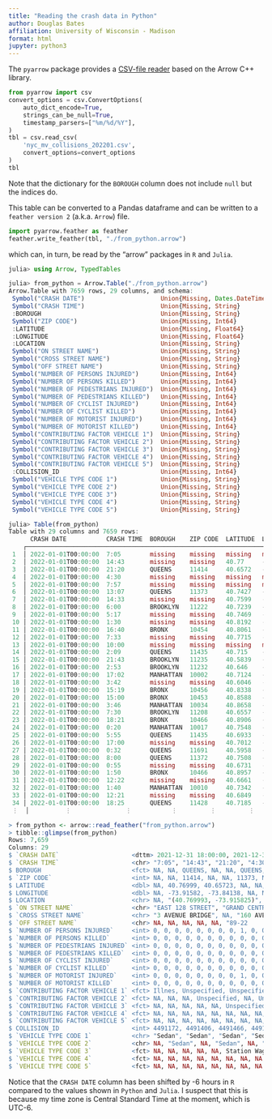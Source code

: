 ```yaml
---
title: "Reading the crash data in Python"
author: Douglas Bates
affiliation: University of Wisconsin - Madison
format: html
jupyter: python3
---
```


The `pyarrow` package provides a [CSV-file reader](https://arrow.apache.org/docs/python/csv.html) based on the Arrow C++ library.

```python
from pyarrow import csv
convert_options = csv.ConvertOptions(
    auto_dict_encode=True,
    strings_can_be_null=True,
    timestamp_parsers=["%m/%d/%Y"],
)
tbl = csv.read_csv(
    'nyc_mv_collisions_202201.csv',
    convert_options=convert_options
)
tbl
```

Note that the dictionary for the `BOROUGH` column does not include `null` but the indices do.

This table can be converted to a Pandas dataframe and can be written to a `feather version 2` (a.k.a. `Arrow`) file.

```python
import pyarrow.feather as feather
feather.write_feather(tbl, "./from_python.arrow")
```

which can, in turn, be read by the "arrow" packages in `R` and `Julia`.

```julia
julia> using Arrow, TypedTables

julia> from_python = Arrow.Table("./from_python.arrow")
Arrow.Table with 7659 rows, 29 columns, and schema:
 Symbol("CRASH DATE")                     Union{Missing, Dates.DateTime}
 Symbol("CRASH TIME")                     Union{Missing, String}
 :BOROUGH                                 Union{Missing, String}
 Symbol("ZIP CODE")                       Union{Missing, Int64}
 :LATITUDE                                Union{Missing, Float64}
 :LONGITUDE                               Union{Missing, Float64}
 :LOCATION                                Union{Missing, String}
 Symbol("ON STREET NAME")                 Union{Missing, String}
 Symbol("CROSS STREET NAME")              Union{Missing, String}
 Symbol("OFF STREET NAME")                Union{Missing, String}
 Symbol("NUMBER OF PERSONS INJURED")      Union{Missing, Int64}
 Symbol("NUMBER OF PERSONS KILLED")       Union{Missing, Int64}
 Symbol("NUMBER OF PEDESTRIANS INJURED")  Union{Missing, Int64}
 Symbol("NUMBER OF PEDESTRIANS KILLED")   Union{Missing, Int64}
 Symbol("NUMBER OF CYCLIST INJURED")      Union{Missing, Int64}
 Symbol("NUMBER OF CYCLIST KILLED")       Union{Missing, Int64}
 Symbol("NUMBER OF MOTORIST INJURED")     Union{Missing, Int64}
 Symbol("NUMBER OF MOTORIST KILLED")      Union{Missing, Int64}
 Symbol("CONTRIBUTING FACTOR VEHICLE 1")  Union{Missing, String}
 Symbol("CONTRIBUTING FACTOR VEHICLE 2")  Union{Missing, String}
 Symbol("CONTRIBUTING FACTOR VEHICLE 3")  Union{Missing, String}
 Symbol("CONTRIBUTING FACTOR VEHICLE 4")  Union{Missing, String}
 Symbol("CONTRIBUTING FACTOR VEHICLE 5")  Union{Missing, String}
 :COLLISION_ID                            Union{Missing, Int64}
 Symbol("VEHICLE TYPE CODE 1")            Union{Missing, String}
 Symbol("VEHICLE TYPE CODE 2")            Union{Missing, String}
 Symbol("VEHICLE TYPE CODE 3")            Union{Missing, String}
 Symbol("VEHICLE TYPE CODE 4")            Union{Missing, String}
 Symbol("VEHICLE TYPE CODE 5")            Union{Missing, String}

julia> Table(from_python)
Table with 29 columns and 7659 rows:
      CRASH DATE           CRASH TIME  BOROUGH    ZIP CODE  LATITUDE  LONGITUDE  LOCATION              ⋯
    ┌───────────────────────────────────────────────────────────────────────────────────────────────────
 1  │ 2022-01-01T00:00:00  7:05        missing    missing   missing   missing    missing               ⋯
 2  │ 2022-01-01T00:00:00  14:43       missing    missing   40.77     -73.9158   (40.769993, -73.915…  ⋯
 3  │ 2022-01-01T00:00:00  21:20       QUEENS     11414     40.6572   -73.8414   (40.65723, -73.8413…  ⋯
 4  │ 2022-01-01T00:00:00  4:30        missing    missing   missing   missing    missing               ⋯
 5  │ 2022-01-01T00:00:00  7:57        missing    missing   missing   missing    missing               ⋯
 6  │ 2022-01-01T00:00:00  13:07       QUEENS     11373     40.7427   -73.8764   (40.742737, -73.876…  ⋯
 7  │ 2022-01-01T00:00:00  14:33       missing    missing   40.7599   -73.8387   (40.759945, -73.838…  ⋯
 8  │ 2022-01-01T00:00:00  6:00        BROOKLYN   11222     40.7239   -73.9488   (40.72391, -73.9488…  ⋯
 9  │ 2022-01-01T00:00:00  5:17        missing    missing   40.7469   -73.8487   (40.74693, -73.8486…  ⋯
 10 │ 2022-01-01T00:00:00  1:30        missing    missing   40.8192   -73.9604   (40.819157, -73.960…  ⋯
 11 │ 2022-01-01T00:00:00  16:40       BRONX      10454     40.8061   -73.918    (40.806107, -73.917…  ⋯
 12 │ 2022-01-01T00:00:00  7:33        missing    missing   40.7715   -73.9182   (40.771477, -73.918…  ⋯
 13 │ 2022-01-01T00:00:00  10:00       missing    missing   missing   missing    missing               ⋯
 14 │ 2022-01-01T00:00:00  2:09        QUEENS     11435     40.715    -73.8102   (40.714996, -73.810…  ⋯
 15 │ 2022-01-01T00:00:00  21:43       BROOKLYN   11235     40.5839   -73.9379   (40.58392, -73.9379)  ⋯
 16 │ 2022-01-01T00:00:00  2:53        BROOKLYN   11232     40.646    -73.9968   (40.646034, -73.996…  ⋯
 17 │ 2022-01-01T00:00:00  17:02       MANHATTAN  10002     40.7124   -73.9938   (40.71236, -73.9937…  ⋯
 18 │ 2022-01-01T00:00:00  3:42        missing    missing   40.6046   -74.0277   (40.604618, -74.027…  ⋯
 19 │ 2022-01-01T00:00:00  15:19       BRONX      10456     40.8338   -73.9005   (40.83375, -73.9004…  ⋯
 20 │ 2022-01-01T00:00:00  15:00       BRONX      10453     40.8588   -73.9074   (40.85879, -73.9073…  ⋯
 21 │ 2022-01-01T00:00:00  3:46        MANHATTAN  10034     40.8658   -73.92     (40.865795, -73.920…  ⋯
 22 │ 2022-01-01T00:00:00  7:30        BROOKLYN   11208     40.6557   -73.8734   (40.655655, -73.873…  ⋯
 23 │ 2022-01-01T00:00:00  18:21       BRONX      10466     40.8906   -73.8487   (40.890648, -73.848…  ⋯
 24 │ 2022-01-01T00:00:00  0:20        MANHATTAN  10017     40.7548   -73.9799   (40.75478, -73.9799…  ⋯
 25 │ 2022-01-01T00:00:00  5:55        QUEENS     11435     40.6933   -73.8023   (40.693344, -73.802…  ⋯
 26 │ 2022-01-01T00:00:00  17:00       missing    missing   40.7012   -73.9141   (40.701195, -73.914…  ⋯
 27 │ 2022-01-01T00:00:00  0:32        QUEENS     11691     40.5958   -73.7647   (40.595802, -73.764…  ⋯
 28 │ 2022-01-01T00:00:00  8:00        QUEENS     11372     40.7508   -73.894    (40.75081, -73.8939…  ⋯
 29 │ 2022-01-01T00:00:00  0:55        missing    missing   40.6731   -73.9996   (40.673107, -73.999…  ⋯
 30 │ 2022-01-01T00:00:00  1:50        BRONX      10466     40.8957   -73.8495   (40.895718, -73.849…  ⋯
 31 │ 2022-01-01T00:00:00  12:22       missing    missing   40.6661   -73.8849   (40.666134, -73.884…  ⋯
 32 │ 2022-01-01T00:00:00  1:40        MANHATTAN  10010     40.7342   -73.9748   (40.73422, -73.9748…  ⋯
 33 │ 2022-01-01T00:00:00  12:21       missing    missing   40.6849   -73.9101   (40.684937, -73.910…  ⋯
 34 │ 2022-01-01T00:00:00  18:25       QUEENS     11428     40.7185   -73.7564   (40.718513, -73.756…  ⋯
 ⋮  │          ⋮               ⋮           ⋮         ⋮         ⋮          ⋮               ⋮            ⋱
```

```r
> from_python <- arrow::read_feather("from_python.arrow")
> tibble::glimpse(from_python)
Rows: 7,659
Columns: 29
$ `CRASH DATE`                    <dttm> 2021-12-31 18:00:00, 2021-12-31 18:00…
$ `CRASH TIME`                    <chr> "7:05", "14:43", "21:20", "4:30", "7:5…
$ BOROUGH                         <fct> NA, NA, QUEENS, NA, NA, QUEENS, NA, BR…
$ `ZIP CODE`                      <int> NA, NA, 11414, NA, NA, 11373, NA, 1122…
$ LATITUDE                        <dbl> NA, 40.76999, 40.65723, NA, NA, 40.742…
$ LONGITUDE                       <dbl> NA, -73.91582, -73.84138, NA, NA, -73.…
$ LOCATION                        <chr> NA, "(40.769993, -73.915825)", "(40.65…
$ `ON STREET NAME`                <chr> "EAST 128 STREET", "GRAND CENTRAL PKWY…
$ `CROSS STREET NAME`             <chr> "3 AVENUE BRIDGE", NA, "160 AVENUE", "…
$ `OFF STREET NAME`               <chr> NA, NA, NA, NA, NA, "89-22     43 AVEN…
$ `NUMBER OF PERSONS INJURED`     <int> 0, 0, 0, 0, 0, 0, 0, 0, 1, 0, 0, 0, 1,…
$ `NUMBER OF PERSONS KILLED`      <int> 0, 0, 0, 0, 0, 0, 0, 0, 0, 0, 0, 0, 0,…
$ `NUMBER OF PEDESTRIANS INJURED` <int> 0, 0, 0, 0, 0, 0, 0, 0, 0, 0, 0, 0, 0,…
$ `NUMBER OF PEDESTRIANS KILLED`  <int> 0, 0, 0, 0, 0, 0, 0, 0, 0, 0, 0, 0, 0,…
$ `NUMBER OF CYCLIST INJURED`     <int> 0, 0, 0, 0, 0, 0, 0, 0, 0, 0, 0, 0, 0,…
$ `NUMBER OF CYCLIST KILLED`      <int> 0, 0, 0, 0, 0, 0, 0, 0, 0, 0, 0, 0, 0,…
$ `NUMBER OF MOTORIST INJURED`    <int> 0, 0, 0, 0, 0, 0, 0, 0, 1, 0, 0, 0, 1,…
$ `NUMBER OF MOTORIST KILLED`     <int> 0, 0, 0, 0, 0, 0, 0, 0, 0, 0, 0, 0, 0,…
$ `CONTRIBUTING FACTOR VEHICLE 1` <fct> Illnes, Unspecified, Unspecified, Pave…
$ `CONTRIBUTING FACTOR VEHICLE 2` <fct> NA, NA, NA, Unspecified, NA, Unspecifi…
$ `CONTRIBUTING FACTOR VEHICLE 3` <fct> NA, NA, NA, NA, NA, Unspecified, NA, N…
$ `CONTRIBUTING FACTOR VEHICLE 4` <fct> NA, NA, NA, NA, NA, NA, NA, NA, NA, NA…
$ `CONTRIBUTING FACTOR VEHICLE 5` <fct> NA, NA, NA, NA, NA, NA, NA, NA, NA, NA…
$ COLLISION_ID                    <int> 4491172, 4491406, 4491466, 4491626, 44…
$ `VEHICLE TYPE CODE 1`           <chr> "Sedan", "Sedan", "Sedan", "Sedan", "S…
$ `VEHICLE TYPE CODE 2`           <chr> NA, "Sedan", NA, "Sedan", NA, "Sedan",…
$ `VEHICLE TYPE CODE 3`           <fct> NA, NA, NA, NA, NA, Station Wagon/Spor…
$ `VEHICLE TYPE CODE 4`           <fct> NA, NA, NA, NA, NA, NA, NA, NA, NA, NA…
$ `VEHICLE TYPE CODE 5`           <fct> NA, NA, NA, NA, NA, NA, NA, NA, NA, NA…
```

Notice that the `CRASH DATE` column has been shifted by -6 hours in `R` compared to the values shown in `Python` and `Julia`.
I suspect that this is because my time zone is Central Standard Time at the moment, which is UTC-6.
